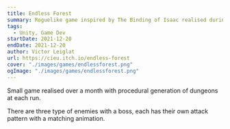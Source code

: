 ```yaml
---
title: Endless Forest
summary: Roguelike game inspired by The Binding of Isaac realised during my last year of Bachelor of Science
tags:
  - Unity, Game Dev
startDate: 2021-12-20
endDate: 2021-12-20
author: Victor Leiglat
url: https://cieu.itch.io/endless-forest
cover: "./images/games/endlessforest.png"
ogImage: "./images/games/endlessforest.png"
---
```


Small game realised over a month with procedural generation of dungeons at each run.

There are three type of enemies with a boss, each has their own attack pattern with a matching animation.
